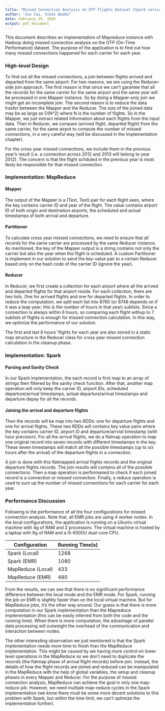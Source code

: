 ```yaml
---
title: "Missed Connection Analysis on OTP Flights Dataset (Spark version)"
author: "Jun Cai, Vikas Boddu"
date: February 25, 2016
output: pdf_document
---
```


This document describes an implementation of Mapreduce instance with Hadoop doing missed connection analysis on the OTP (On-Time Performance) dataset. The purpose of the application is to find out how many missed connections happened for each carrier for each year. 

### High-level Design
To find out all the missed connections, a join between flights arrived and departed from the same airport. For two reasons, we are using the Reducer-side join approach. The first reason is that since we can't garantee that all the records for the same carrier for the same airport and the same year will be processed in one Mapper instance. So by doing a Mapper-only join we might get an incomplete join. The second reason is to reduce the data trasfer between the Mapper and the Reducer. The size of the joined data may be as large as O(N^2) where N is the number of flights. So in the Mapper, we just extract related information about each flights from the input data. Then in Reducer, we compare (arrived flight, departed flight) from the same carrier, for the same airpot to compute the number of missed connections, in a very careful way (will be discussed in the Implementation chapter). 

For the cross year missed connections, we include them in the previous year's result (i.e. a connection across 2012 and 2013 will belong to year 2012). The concern is that the flight schduled in the previous year is most likely be responsible for that missed connection. 

### Implementation: MapReduce
#### Mapper
The output of the Mapper is a (Text, Text) pair for each flight seen, where the key contains carrier ID and year of the flight. The value contains airport ID of both origin and destination airports, the scheduled and actual timestamps of both arrival and departure. 

#### Partitioner
To calculate cross year missed connections, we need to ensure that all records for the same carrier are processed by the same Reducer instance. As mentioned, the key of the Mapper output is a string contains not only the carrier but also the year when the flight is scheduled. A custom Partitioner is implement in our solution to send the key-value pair to a certain Reducer based only on the hash code of the carrier ID (ignore the year).

#### Reducer
In Reducer, we first create a collection for each airport where all the arrived and departed flights for that airport reside. For each collection, there are two lists. One for arrived flights and one for departed flights. In order to reduce the computation, we split each list into 8760 (or 8748 depends on if it was a leap year; this is the number of hours in that year) sublists. Since a connection is always within 6 hours, so comparing each flight withup to 7 sublists of flights is enough for missed connection calculation. In this way, we optimize the performance of our solution.

The first and last 6 hours' flights for each year are also stored in a static map structure in the Reducer class for cross year missed connection calculation in the cleanup phase.

### Implementation: Spark

#### Parsing and Sanity Check
In our Spark implementation, the each record is first map to an array of strings then filtered by the sanity check function. After that, another map operation will only keep the carrier ID, airport IDs, scheduled departure/arrival timestamps, actual departure/arrival timestamps and departure depay for all the records. 

#### Joining the arrival and departure flights
Then the records will be map into two RDDs: one for departure flights and one for arrival flights. These two RDDs will contains key value pairs where the key contains carrier ID, airport iD and departure/arrvial timestamp (with hour precision). For all the arrival flights, we do a flatmap operation to map one original record into seven records with different timestamps in the key. These seven timestamps will match all the possible timestamps (up to six hours after the arrival) of the departure flights in a connection. 

A join is done with this flatmapped arrival flights records and the original departure flights records. The join results will contains all of the possible connections. Then a map operation is performaned to check if each joined record is a connection or missed connection. Finally, a reduce operation is used to sum up the number of missed connections for each carrier for each year.

### Performance Discussion

Following is the performance of all the four configurations for missed connection analysis. Note that, all EMR jobs are using 4 worker nodes. In the local configurations, the application is running on a Ubuntu virtual machine with 4g of RAM and 2 processors. The virtual machine is hosted by a laptop with 8g of RAM and a i5-6300U dual-core CPU.  

Configuration | Running Time(s)
--------------|----------------
Spark (Local) | 1268
Spark (EMR) | 1080
MapReduce (Local) | 433
MapReduce (EMR) | 480

From the results, we can see that there is no significant performance difference between the local mode and the EMR mode. For Spark, running the job on EMR is slightly faster than on the local virtual machine. But for MapReduce jobs, it's the other way around. Our guess is that there is more computation in our Spark implementation than the Mapreduce implementation (this can be easily inferred from both the code and the running time). When there is more computation, the advantage of parallel data processing will outweight the overhead of the communication and interaction between nodes. 

The other interesting observation we just mentioned is that the Spark implementation needs more time to finish than the MapReduce implementation. This might be caused by we having more control on lower level operations in the MapReduce so we don't need to duplicate the reocrds (the flatmap phase of arrival flight records) before join. Instead, the details of how the flight records are joined and reduced can be manipulated in the MapReduce with the help of global variables, the setup and cleanup phases in every Mapper and Reducer. For the purpose of missed connection analysis, MapReduce can achieve the goal in only one map-reduce job. However, we need multiple map-reduce cycles in the Spark implementation (we know there must be some more decent solutions to this problem with Spark, but within the time limit, we can't optimize the implementation further).  
